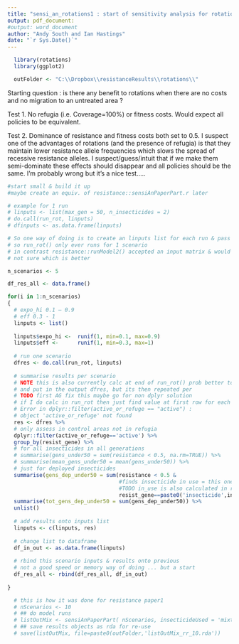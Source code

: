 ```yaml
---
title: "sensi_an_rotations1 : start of sensitivity analysis for rotations"
output: pdf_document:
#output: word_document
author: "Andy South and Ian Hastings"
date: "`r Sys.Date()`"
---
```



```r
  library(rotations)
  library(ggplot2)

  outFolder <- "C:\\Dropbox\\resistanceResults\\rotations\\"
```

Starting question : is there any benefit to rotations when there are no costs and no migration to an untreated area ?

Test 1. No refugia (i.e. Coverage=100%) or fitness costs. Would expect all policies to be equivalent.

Test 2. Dominance of resistance and fitness costs both set to 0.5.
I suspect one of the advantages of rotations (and the presence of refugia) is that they maintain lower resistance allele frequencies which slows the spread of recessive resistance alleles. I suspect/guess/intuit that if we make them semi-dominate these effects should disappear and all policies should be the same. I’m probably wrong but it’s a nice test…..

```r

#start small & build it up
#maybe create an equiv. of resistance::sensiAnPaperPart.r later

# example for 1 run
# linputs <- list(max_gen = 50, n_insecticides = 2)
# do.call(run_rot, linputs)
# dfinputs <- as.data.frame(linputs)

# So one way of doing is to create an linputs list for each run & pass to run_rot()
# so run_rot() only ever runs for 1 scenario
# in contrast resistance::runModel2() accepted an input matrix & would run for multiple scenarios
# not sure which is better

n_scenarios <- 5

df_res_all <- data.frame()

for(i in 1:n_scenarios)
{
  # expo_hi 0.1 – 0.9
  # eff 0.3 - 1
  linputs <- list()
  
  linputs$expo_hi <-  runif(1, min=0.1, max=0.9)
  linputs$eff <-      runif(1, min=0.3, max=1)
  
  # run one scenario
  dfres <- do.call(run_rot, linputs)
  
  # summarise results per scenario
  # NOTE this is also currently calc at end of run_rot() prob better to calc there
  # and put in the output dfres, but its then repeated per 
  # TODO first AG fix this maybe go for non dplyr solution
  # if I do calc in run_rot then just find value at first row for each gene
  # Error in dplyr::filter(active_or_refuge == "active") : 
  # object 'active_or_refuge' not found
  res <- dfres %>%
  # only assess in control areas not in refugia  
  dplyr::filter(active_or_refuge=='active') %>%
  group_by(resist_gene) %>%
  # for all insecticides in all generations  
  # summarise(gens_under50 = sum(resistance < 0.5, na.rm=TRUE)) %>%
  # summarise(mean_gens_under50 = mean(gens_under50)) %>%
  # just for deployed insecticides 
  summarise(gens_dep_under50 = sum(resistance < 0.5 &
                                   #finds insecticide in use = this one
                                   #TODO in_use is also calculated in rot_plots, but set to 1.05 for the plots
                                   resist_gene==paste0('insecticide',insecticide), na.rm=TRUE)) %>%
  summarise(tot_gens_dep_under50 = sum(gens_dep_under50)) %>%    
  unlist()
  
  # add results onto inputs list
  linputs <- c(linputs, res)
  
  # change list to dataframe
  df_in_out <- as.data.frame(linputs)
  
  # rbind this scenario inputs & results onto previous
  # not a good speed or memory way of doing ... but a start
  df_res_all <- rbind(df_res_all, df_in_out)
  
}


```

<!-- eval=FALSE to stop slow code being executed after 1st time --> 
```r

  # this is how it was done for resistance paper1
  # nScenarios <- 10  
  # ## do model runs
  # listOutMix <- sensiAnPaperPart( nScenarios, insecticideUsed = 'mixture', experiment=experiment )
  # ## save results objects as rda for re-use
  # save(listOutMix, file=paste0(outFolder,'listOutMix_rr_10.rda'))

     
  
```  
